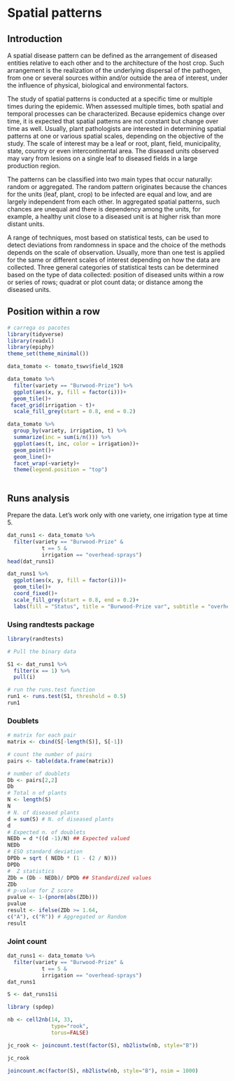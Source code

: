 # Spatial patterns

## Introduction

A spatial disease pattern can be defined as the arrangement of diseased entities relative to each other and to the architecture of the host crop. Such arrangement is the realization of the underlying dispersal of the pathogen, from one or several sources within and/or outside the area of interest, under the influence of physical, biological and environmental factors.

The study of spatial patterns is conducted at a specific time or multiple times during the epidemic. When assessed multiple times, both spatial and temporal processes can be characterized. Because epidemics change over time, it is expected that spatial patterns are not constant but change over time as well. Usually, plant pathologists are interested in determining spatial patterns at one or various spatial scales, depending on the objective of the study. The scale of interest may be a leaf or root, plant, field, municipality, state, country or even intercontinental area. The diseased units observed may vary from lesions on a single leaf to diseased fields in a large production region.

The patterns can be classified into two main types that occur naturally: random or aggregated. The random pattern originates because the chances for the units (leaf, plant, crop) to be infected are equal and low, and are largely independent from each other. In aggregated spatial patterns, such chances are unequal and there is dependency among the units, for example, a healthy unit close to a diseased unit is at higher risk than more distant units.

A range of techniques, most based on statistical tests, can be used to detect deviations from randomness in space and the choice of the methods depends on the scale of observation. Usually, more than one test is applied for the same or different scales of interest depending on how the data are collected. Three general categories of statistical tests can be determined based on the type of data collected: position of diseased units within a row or series of rows; quadrat or plot count data; or distance among the diseased units.


## Position within a row


```r
# carrega os pacotes
library(tidyverse)
library(readxl)
library(epiphy)
theme_set(theme_minimal())
```


```r
data_tomato <- tomato_tswv$field_1928
```

```r
data_tomato %>% 
  filter(variety == "Burwood-Prize") %>% 
  ggplot(aes(x, y, fill = factor(i)))+
  geom_tile()+
 facet_grid(irrigation ~ t)+
  scale_fill_grey(start = 0.8, end = 0.2)
```

```r
data_tomato %>% 
  group_by(variety, irrigation, t) %>% 
  summarize(inc = sum(i/n())) %>% 
  ggplot(aes(t, inc, color = irrigation))+
  geom_point()+
  geom_line()+
  facet_wrap(~variety)+
  theme(legend.position = "top")
  
```


## Runs analysis

Prepare the data. Let's work only with one variety, one irrigation type at time 5.


```r
dat_runs1 <- data_tomato %>% 
  filter(variety == "Burwood-Prize" &
           t == 5 &
           irrigation == "overhead-sprays")
head(dat_runs1)
```

```r
dat_runs1 %>% 
  ggplot(aes(x, y, fill = factor(i)))+
  geom_tile()+
  coord_fixed()+
  scale_fill_grey(start = 0.8, end = 0.2)+
  labs(fill = "Status", title = "Burwood-Prize var", subtitle = "overhead-sprays, time 2")

```

### Using randtests package

```r
library(randtests)

# Pull the binary data

S1 <- dat_runs1 %>% 
  filter(x == 1) %>% 
  pull(i)

# run the runs.test function
run1 <- runs.test(S1, threshold = 0.5)
run1


```

### Doublets

```r
# matrix for each pair
matrix <- cbind(S[-length(S)], S[-1])

# count the number of pairs
pairs <- table(data.frame(matrix))

# number of doublets
Db <- pairs[2,2]
Db
# Total n of plants
N <- length(S) 
N
# N. of diseased plants
d = sum(S) # N. of diseased plants
d
# Expected n. of doublets
NEDb = d *((d -1)/N) ## Expected valued
NEDb
# ESO standard deviation
DPDb = sqrt ( NEDb * (1 - (2 / N)))
DPDb
#  Z statistics
ZDb = (Db - NEDb)/ DPDb ## Standardized values
ZDb
# p-value for Z score 
pvalue <- 1-(pnorm(abs(ZDb)))
pvalue
result <- ifelse(ZDb >= 1.64, 
c("A"), c("R")) # Aggregated or Random
result

```

### Joint count


```r

dat_runs1 <- data_tomato %>% 
  filter(variety == "Burwood-Prize" &
           t == 5 &
           irrigation == "overhead-sprays")
dat_runs1

S <- dat_runs1$i

library (spdep)

nb <- cell2nb(14, 33, 
              type="rook", 
              torus=FALSE)

jc_rook <- joincount.test(factor(S), nb2listw(nb, style="B"))

jc_rook

joincount.mc(factor(S), nb2listw(nb, style="B"), nsim = 1000)
```
